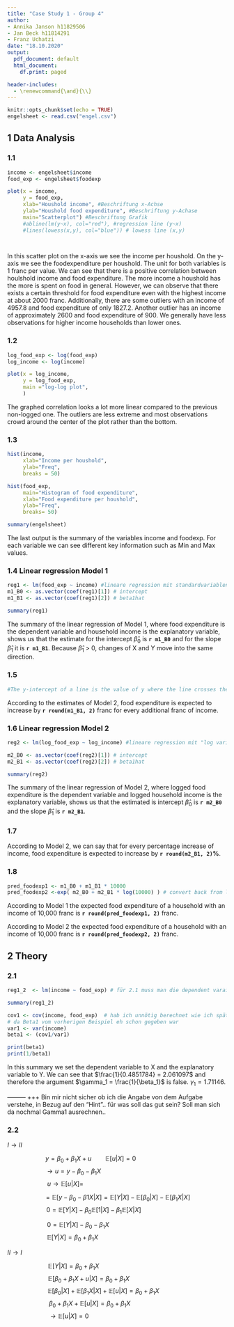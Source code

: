 ```yaml
---
title: "Case Study 1 - Group 4"
author:
- Annika Janson h11829506
- Jan Beck h11814291
- Franz Uchatzi
date: "18.10.2020"
output: 
  pdf_document: default
  html_document:
    df.print: paged

header-includes:
  - \renewcommand{\and}{\\}
---
```



```r
knitr::opts_chunk$set(echo = TRUE)
engelsheet <- read.csv("engel.csv")
```

## 1 Data Analysis

### 1.1 

```r

income <- engelsheet$income
food_exp <- engelsheet$foodexp

plot(x = income,
     y = food_exp,
     xlab="Houshold income", #Beschriftung x-Achse
     ylab="Houshold food expenditure", #Beschriftung y-Achase
     main="Scatterplot") #Beschriftung Grafik
     #abline(lm(y~x), col="red"), #regression line (y~x)
     #lines(lowess(x,y), col="blue")) # lowess line (x,y)
      



```

In this scatter plot on the x-axis we see the income per houshold. On the y-axis we see the foodexpenditure per houshold. The unit for both variables is 1 franc per value. We can see that there is a positive correlation between houlshold income and food expenditure. The more income a houshold has the more is spent on food in general. However, we can observe that there exists a certain threshold for food expenditure even with the highest income at about 2000 franc. Additionally, there are some outliers with an income of 4957.8 and food expenditure of only 1827.2. Another outlier has an income of approximately 2600 and food expenditure of 900. We generally have less observations for higher income households than lower ones.


### 1.2 

```r
log_food_exp <- log(food_exp)
log_income <- log(income)

plot(x = log_income,
     y = log_food_exp,
     main ="log-log plot",
     )

```

The graphed correlation looks a lot more linear compared to the previous non-logged one. The outliers are less extreme and most observations crowd around the center of the plot rather than the bottom.


### 1.3

```r

hist(income,
     xlab="Income per houshold",
     ylab="Freq",
     breaks = 50)

hist(food_exp,
     main="Histogram of food expenditure",
     xlab="Food expenditure per houshold",
     ylab="Freq",
     breaks= 50)

summary(engelsheet)


```

The last output is the summary of the variables income and foodexp. For each variable we can see different key information such as Min and Max values. 


### 1.4 Linear regression Model 1

```r
reg1 <- lm(food_exp ~ income) #lineare regression mit standardvariablen
m1_B0 <- as.vector(coef(reg1)[1]) # intercept
m1_B1 <- as.vector(coef(reg1)[2]) # beta1hat

summary(reg1)

```

The summary of the linear regression of Model 1, where food expenditure is the dependent variable and household income is the explanatory variable, shows us that the estimate for the intercept $\hat{\beta}_{0}$ is __`r m1_B0`__ and for the slope $\hat{\beta}_{1}$ it is __`r m1_B1`__. Because $\hat{\beta}_{1}$ > 0, changes of X and Y move into the same direction. 


### 1.5

```r

#The y-intercept of a line is the value of y where the line crosses the y-axis. In other words, it is the value of y when the value of x is equal to 0. Sometimes this has true meaning for the model that the line provides, but other times it is meaningless.


```

According to the estimates of Model 2, food expenditure is expected to increase by __`r round(m1_B1, 2)`__ franc for every additional franc of income.


### 1.6 Linear regression Model 2

```r

reg2 <- lm(log_food_exp ~ log_income) #lineare regression mit "log variablen"

m2_B0 <- as.vector(coef(reg2)[1]) # intercept
m2_B1 <- as.vector(coef(reg2)[2]) # beta1hat

summary(reg2)


```

The summary of the linear regression of Model 2, where logged food expenditure is the dependent variable and logged household income is the explanatory variable, shows us that the estimated is intercept $\hat{\beta}_{0}$ is __`r m2_B0`__ and  the slope $\hat{\beta}_{1}$ is __`r m2_B1`__.


### 1.7

According to Model 2, we can say that for every percentage increase of income, food expenditure is expected to increase by __`r round(m2_B1, 2)`%__.


### 1.8

```r

pred_foodexp1 <- m1_B0 + m1_B1 * 10000
pred_foodexp2 <-exp( m2_B0 + m2_B1 * log(10000) ) # convert back from logged values

```

According to Model 1 the expected food expenditure of a household with an income of 10,000 franc is __`r round(pred_foodexp1, 2)`__ franc.

According to Model 2 the expected food expenditure of a household with an income of 10,000 franc is __`r round(pred_foodexp2, 2)`__ franc.


## 2 Theory

### 2.1 

```r
reg1_2  <- lm(income ~ food_exp) # für 2.1 muss man die dependent varaible Y mit der explanatory variable X vertauschen 

summary(reg1_2)

cov1 <- cov(income, food_exp)  # hab ich unnötig berechnet wie ich später gesehen habe,
# da Beta1 vom vorherigen Beispiel eh schon gegeben war
var1 <- var(income)
beta1 <- (cov1/var1)

print(beta1)
print(1/beta1)
```

In this summary we set the dependent variable to X and the explanatory variable to Y. We can see that $\frac{1}{0.4851784} = 2.061097$ and therefore the argument $\gamma_1 = \frac{1}{\beta_1}$ is false. $\gamma_1 = 1.71146$. 


--------- +++ Bin mir nicht sicher ob ich die Angabe von dem Aufgabe verstehe, in Bezug auf den "Hint".. für was soll das gut sein? Soll man sich da nochmal Gamma1 ausrechnen..

<!-- We have to do another regression -->






### 2.2


$I \rightarrow II$


$$y = \beta_0+\beta_1X+u\,\,\,\,\,\,\,\,\,\,\,\,\ \mathbb{E}[u|X]=0\,\,\,\,\,\,\,\,\,\,\,\,\,\,\,\,\,\,\,\,\,\,\,\,\,\,\,\,\,\,\,\,\,\,\,\,\,\,\,\,\,\,\,\,\,\,\,\,\,\,\,\,$$
$$\rightarrow u=y-\beta_0-\beta_1X\,\,\,\,\,\,\,\,\,\,\,\,\,\,\,\,\,\,\,\,\,\,\,\,\,\,\,\,\,\,\,\,\,\,\,\,\,\,\,\,\,\,\,\,\,\,\,\,\,\,\,\,\,\,\,\,\,\,\,\,\,\,\,\,\,\,\,\,\,\,\,\,\,\,\,\,\,\,\,\,\,\,\,\,\,\,\,$$
$$u \rightarrow \mathbb{E}[u|X]=\,\,\,\,\,\,\,\,\,\,\,\,\,\,\,\,\,\,\,\,\,\,\,\,\,\,\,\,\,\,\,\,\,\,\,\,\,\,\,\,\,\,\,\,\,\,\,\,\,\,\,\,\,\,\,\,\,\,\,\,\,\,\,\,\,\,\,\,\,\,\,\,\,\,\,\,\,\,\,\,\,\,\,\,\,\,\,\,\,\,\,\,\,\,\,\,\,\,\,\,\,\,$$


$$=\mathbb{E}[y-\beta_0-\beta1X|X]=\mathbb{E}[Y|X]-\mathbb{E}[\beta_0|X]- \mathbb{E}[\beta_1X|X] $$
$$0=\mathbb{E}[Y|X]- \beta_0\mathbb{E}[1|X]- \beta_1\mathbb{E}[X|X]\,\,\,\,\,\,\,\,\,\,\,\,\,\,\,\,\,\,\,\,\,\,\,\,\,\,\,\,\,\,\,\,\,\,\,\,\,\,\,\,\,\,\,\,\,\,$$



$$0=\mathbb{E}[Y|X]- \beta_0-\beta_1X\,\,\,\,\,\,\,\,\,\,\,\,\,\,\,\,\,\,\,\,\,\,\,\,\,\,\,\,\,\,\,\,\,\,\,\,\,\,\,\,\,\,\,\,\,\,\,\,\,\,\,\,\,\,\,\,\,\,\,\,\,\,\,\,\,\,\,\,\,\,\,\,\,\,\,\,\,$$
$$\mathbb{E}[Y|X] = \beta_0 + \beta_1X\,\,\,\,\,\,\,\,\,\,\,\,\,\,\,\,\,\,\,\,\,\,\,\,\,\,\,\,\,\,\,\,\,\,\,\,\,\,\,\,\,\,\,\,\,\,\,\,\,\,\,\,\,\,\,\,\,\,\,\,\,\,\,\,\,\,\,\,\,\,\,\,\,\,\,\,\,\,\,\,\,\,\,\,\,\,\,\,$$



$II \rightarrow I$


$$\mathbb{E}[Y|X]=\beta_0 + \beta_1X\,\,\,\,\,\,\,\,\,\,\,\,\,\,\,\,\,\,\,\,\,\,\,\,\,\,\,\,\,\,\,\,\,\,\,\,\,\,\,\,\,\,\,\,\,\,\,\,\,\,\,\,\,\,\,\,\,\,\,\,\,\,\,\,\,\,\,\,\,\,\,\,\,\,\,\,\,\,\,\,\,\,\,\,\,\,$$
$$\mathbb{E}[\beta_0 + \beta_1X+u|X]=\beta_0 + \beta_1X\,\,\,\,\,\,\,\,\,\,\,\,\,\,\,\,\,\,\,\,\,\,\,\,\,\,\,\,\,\,\,\,\,\,\,\,\,\,\,\,\,\,\,\,\,\,\,\,\,\,\,\,\,\,\,\,$$
$$\mathbb{E}[\beta_0|X]+\mathbb{E}[\beta_1X|X]+\mathbb{E}[u|X]=\beta_0 + \beta_1X\,\,\,\,\,\,\,\,\,\,\,\,\,\,\,\,\,\,\,\,\,\,\,\,\,\,\,$$
$$\beta_0 + \beta_1X+\mathbb{E}[u|X]=\beta_0 + \beta_1X\,\,\,\,\,\,\,\,\,\,\,\,\,\,\,\,\,\,\,\,\,\,\,\,\,\,\,\,\,\,\,\,\,\,\,\,\,\,\,\,\,\,\,\,\,\,\,\,\,\,\,\,\,\,$$
$$\rightarrow \mathbb{E}[u|X]=0\,\,\,\,\,\,\,\,\,\,\,\,\,\,\,\,\,\,\,\,\,\,\,\,\,\,\,\,\,\,\,\,\,\,\,\,\,\,\,\,\,\,\,\,\,\,\,\,\,\,\,\,\,\,\,\,\,\,\,\,\,\,\,\,\,\,\,\,\,\,\,\,\,\,\,\,\,\,\,\,\,\,\,\,\,\,\,\,\,\,\,\,\,\,\,\,$$
